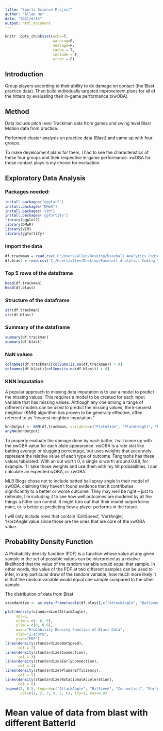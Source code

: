 ---
title: "Sports Science Project"
author: "Allen Ho"
date: "2021/6/15"
output: html_document
---

```{r setup, include=F}
knitr::opts_chunk$set(echo=T, 
                      warning=F, 
                      message=F,
                      cache = T,
                      include = T,
                      error = F)
```

## Introduction

Group players according to their ability to do damage on contact (the Blast practice data). Then build individually targeted improvement plans for all of the hitters by evaluating their in-game performance (xwOBA).

## Method

Data include pitch level Trackman data from games and swing level Blast Motion data from practice.

Performed cluster analysis on practice data (Blast) and came up with four groups.

To make development plans for them, I had to see the characteristics of these four groups and their respective in-game performance. xwOBA for those contact plays is my choice for evaluation.

## Exploratory Data Analysis

### Packages needed:
```{r loadlib}
install.packages("ggplot2")
install.packages("DMwR")
install.packages('VIM')
install.packages('ggfortify')
library(ggplot2)
library(DMwR)
library(VIM)
library(ggfortify)
```

### Import the data
```{r data}
df.trackman = read.csv('C:/Users/allen/Desktop/Baseball Analytics Coding Task/trackman_data.csv')
df.blast = read.csv('C:/Users/allen/Desktop/Baseball Analytics Coding Task/blast_data.csv')
```

### Top 5 rows of the dataframe
```{r head}
head(df.trackman)
head(df.blast)
```

### Structure of the dataframe
```{r structure}
str(df.trackman)
str(df.blast)
```

### Summary of the dataframe
```{r summary}
summary(df.trackman)
summary(df.blast)
```

### NaN values
```{r NaN}
colnames(df.trackman)[colSums(is.na(df.trackman)) > 0]
colnames(df.blast)[colSums(is.na(df.blast)) > 0]
```

### KNN imputation
A popular approach to missing data imputation is to use a model to predict the missing values. This requires a model to be created for each input variable that has missing values. Although any one among a range of different models can be used to predict the missing values, the k-nearest neighbor (KNN) algorithm has proven to be generally effective, often referred to as “nearest neighbor imputation.”
```{r KNN imputation}
knnOutput <- kNN(df.trackman, variable=c("PlateSide", "PlateHeight", "ExitSpeed", "VertAngle", "HorzAngle", "HitSpinRate"), k=5)
anyNA(knnOutput)
```

To properly evaluate the damage done by each batter, I will come up with the xwOBA value for each plate appearance. xwOBA is a rate stat like batting average or slugging percentage, but uses weights that accurately represent the relative value of each type of outcome. Fangraphs has these values tabulated. With an out worth 0, a single is worth around 0.88, for example. If I take those weights and use them with my hit probabilities, I can calculate an expected wOBA, or xwOBA.

MLB Blogs chose not to include batted ball spray angle in their model of xwOBA, claiming they haven't found evidence that it contributes significantly to a better or worse outcome. They may well be right -- just to reiterate, I'm including it to see how well outcomes are modeled by all the things a hitter can control. It might turn out that their model outperforms mine, or is better at predicting how a player performs in the future.

I will only include rows that contain 'ExitSpeed', 'VertAngle', 'HorzAngle'value since those are the ones that are core of the xwOBA value.

## Probability Density Function
A Probability density function (PDF) is a function whose value at any given sample in the set of possible values can be interpreted as a relative likelihood that the value of the random variable would equal that sample. In other words, the value of the PDF at two different samples can be used to infer, in any particular draw of the random variable, how much more likely it is that the random variable would equal one sample compared to the other sample.

The distribution of data from Blast
```{r Probability Density Function}
standardize <- as.data.frame(scale(df.blast[,c("AttackAngle", "BatSpeed", "Connection", "EarlyConnection", "PlanarEfficiency", "RotationalAcceleration")]))

plot(density(standardize$AttackAngle),
     col=1,
     xlim = c(- 6, 6),
     ylim = c(0, 0.6),
     main="Probability Density Function of Blast Data",
     xlab="Z-score",
     ylab="PDF")
lines(density(standardize$BatSpeed),
      col = 2)
lines(density(standardize$Connection),
      col = 3)
lines(density(standardize$EarlyConnection),
      col = 4)
lines(density(standardize$PlanarEfficiency),
      col = 5)
lines(density(standardize$RotationalAcceleration),
      col = 6)
legend(2, 0.5, legend=c("AttackAngle", "BatSpeed", "Connection", "EarlyConnection", "PlanarEfficiency", "RotationalAcceleration"),
       col=c(1, 2, 3, 4, 5, 6), lty=1, cex=0.8)
```

# Mean value of data from blast with different BatterId
```{r mean value}

```

